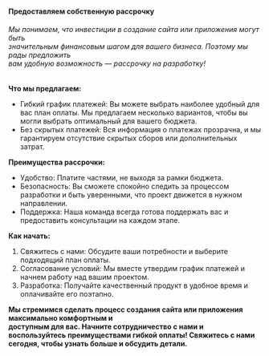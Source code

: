 
#### Предоставляем собственную рассрочку

<Spacer y="lg" />

###### Мы понимаем, что инвестиции в создание сайта или приложения могут быть <br /> значительным финансовым шагом для вашего бизнеса. Поэтому мы рады предложить <br /> вам удобную возможность — рассрочку на разработку!

<Spacer y="lg" />

**Что мы предлагаем:**

<Spacer y="md" />

- Гибкий график платежей: Вы можете выбрать наиболее удобный для вас план оплаты. Мы предлагаем несколько вариантов, чтобы вы могли выбрать оптимальный для вашего бюджета.
- Без скрытых платежей: Вся информация о платежах прозрачна, и мы гарантируем отсутствие скрытых сборов или дополнительных затрат.

<Spacer y="lg" />

**Преимущества рассрочки:**

<Spacer y="md" />

- Удобство: Платите частями, не выходя за рамки бюджета.
- Безопасность: Вы сможете спокойно следить за процессом разработки и быть уверенными, что проект движется в нужном направлении.
- Поддержка: Наша команда всегда готова поддержать вас и предоставить консультации на каждом этапе.

<Spacer y="lg" />

**Как начать:**

<Spacer y="md" />

1. Свяжитесь с нами: Обсудите ваши потребности и выберите подходящий план оплаты.
2. Согласование условий: Мы вместе утвердим график платежей и начнем работу над вашим проектом.
3. Разработка: Получайте качественный продукт в удобное время и оплачивайте его поэтапно.

<Spacer y="lg" />

**Мы стремимся сделать процесс создания сайта или приложения максимально комфортным и <br/>
доступным для вас. Начните сотрудничество с нами и воспользуйтесь преимуществами гибкой оплаты!
Свяжитесь с нами сегодня, чтобы узнать больше и обсудить детали.**
